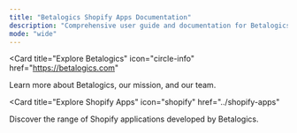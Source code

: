 ```yaml
---
title: "Betalogics Shopify Apps Documentation"
description: "Comprehensive user guide and documentation for Betalogics Shopify applications."
mode: "wide"
---
```


<Card
  title="Explore Betalogics"
  icon="circle-info"
  href="https://betalogics.com"
>
  Learn more about Betalogics, our mission, and our team.
</Card>

<Card
  title="Explore Shopify Apps"
  icon="shopify"
  href="../shopify-apps"
>
  Discover the range of Shopify applications developed by Betalogics.
</Card>
